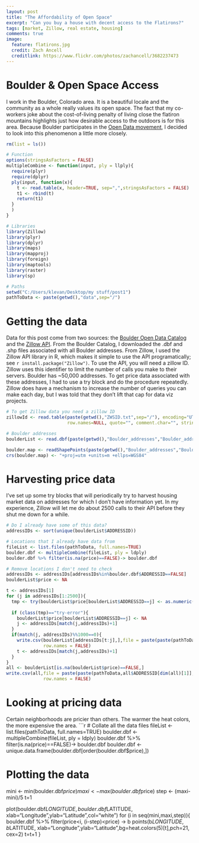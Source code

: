 ```yaml
---
layout: post
title: "The Affordability of Open Space"
excerpt: "Can you buy a house with decent access to the Flatirons?"
tags: [market, Zillow, real estate, housing]
comments: true
image:
  feature: flatirons.jpg
  credit: Zach Ancell
  creditlink: https://www.flickr.com/photos/zachancell/3682237473
---
```

# Boulder & Open Space Access
I work in the Boulder, Colorado area. It is a beautiful locale and the community as a whole really values its open space. The fact that my co-workers joke about the cost-of-living penalty of living close the flatiron mountains highlights just how desirable access to the outdoors is for this area. Because Boulder participates in the [Open Data movement](https://bouldercolorado.gov/open-data), I decided to look into this phenomenon a little more closely. 
```r
rm(list = ls())

# Function
options(stringsAsFactors = FALSE) 
multipleCombine <- function(input, ply = llply){
  require(plyr)
  require(dplyr)
  ply(input, function(x){
    t <- read.table(x, header=TRUE, sep=",",stringsAsFactors = FALSE)
    t1 <- rbind(t) 
    return(t1)
  }
  )
}

# Libraries
library(Zillow)
library(plyr)
library(dplyr)
library(maps)
library(mapproj)
library(foreign)
library(maptools)
library(raster)
library(sp)

# Paths
setwd("C:/Users/klevan/Desktop/my stuff/post1")
pathToData <- paste(getwd(),"data",sep="/")
```

# Getting the data
Data for this post come from two sources: the [Boulder Open Data Catalog](https://bouldercolorado.gov/open-data/boulder-addresses/) and the [Zillow API](http://www.zillow.com/howto/api/GetZestimate.htm). From the Boulder Catalog, I downloaded the .dbf and .shp files associated with all Boulder addresses. From Zillow, I used the Zillow API library in R, which makes it simple to use the API programatically; see `r install.package("Zillow")`. To use the API, you will need a zillow ID. Zillow uses this identifier to limit the number of calls you make to their servers. Boulder has ~50,000 addresses. To get price data associated with these addresses, I had to use a try block and do the procedure repeatedly. Zillow does have a mechanism to increase the number of queries you can make each day, but I was told that they don't lift that cap for data viz projects. 
```r
# To get Zillow data you need a zillow ID
zillowId <- read.table(paste(getwd(),"ZWSID.txt",sep="/"), encoding="UTF8",
                       row.names=NULL, quote="", comment.char="", stringsAsFactors=FALSE)[1,]

# Boulder addresses
boulderList <- read.dbf(paste(getwd(),"Boulder_addresses","Boulder_addresses.dbf",sep="/"))

boulder.map <- readShapePoints(paste(getwd(),"Boulder_addresses","Boulder_addresses.shp",sep="/"))
crs(boulder.map) <- "+proj=utm +units=m +ellps=WGS84"
```

# Harvesting price data
I've set up some try blocks that will periodically try to harvest housing market data on addresses for which I don't have information yet. In my experience, Zillow will let me do about 2500 calls to their API before they shut me down for a while.
```r
# Do I already have some of this data?
addressIDs <- sort(unique(boulderList$ADDRESSID))

# Locations that I already have data from
fileList <- list.files(pathToData, full.names=TRUE)
boulder.dbf <- multipleCombine(fileList, ply = ldply)
boulder.dbf %>% filter(is.na(price)==FALSE)-> boulder.dbf

# Remove locations I don't need to check
addressIDs <- addressIDs[addressIDs%in%boulder.dbf$ADDRESSID==FALSE]
boulderList$price <- NA

t <- addressIDs[1]
for (j in addressIDs[1:2500]){ 
  tmp <- try(boulderList$price[boulderList$ADDRESSID==j] <- as.numeric(zestimate(boulderList$ADDRESS[j],
                                                                                 boulderList$ZIPCODE[j],zillowId)$amount))
  if (class(tmp)=="try-error"){
    boulderList$price[boulderList$ADDRESSID==j] <- NA
    j <- addressIDs[match(j,addressIDs)+1]
  }
  if(match(j, addressIDs)%%1000==0){
    write.csv(boulderList[addressIDs[t:j],],file = paste(paste(pathToData,j,sep='/'),'csv',sep="."),
              row.names = FALSE)
    t <- addressIDs[match(j,addressIDs)+1]
  }
}
all <- boulderList[is.na(boulderList$price)==FALSE,]
write.csv(all,file = paste(paste(pathToData,all$ADDRESSID[dim(all)[1]],sep='/'),'csv',sep="."),
              row.names = FALSE)
```

# Looking at pricing data
Certain neighborhoods are pricier than others. The warmer the heat colors, the more expensive the area.
```r
# Collate all the data files
fileList <- list.files(pathToData, full.names=TRUE)
boulder.dbf <- multipleCombine(fileList, ply = ldply)
boulder.dbf %>% filter(is.na(price)==FALSE)-> boulder.dbf
boulder.dbf <- unique.data.frame(boulder.dbf[order(boulder.dbf$price),])

# Plotting the data
mini <- min(boulder.dbf$price)
maxi <- max(boulder.dbf$price)
step <- (maxi-mini)/5
t=1

plot(boulder.dbf$LONGITUDE,boulder.dbf$LATITUDE,
     xlab="Longitude",ylab="Latitude",col="white")
for (i in seq(mini,maxi,step)){
  boulder.dbf %>% 
    filter(price<i, (i-step)<price) -> b
  points(b$LONGITUDE,b$LATITUDE,
         xlab="Longitude",ylab="Latitude",bg=heat.colors(5)[t],pch=21,
         cex=2)
  t=t+1
}

